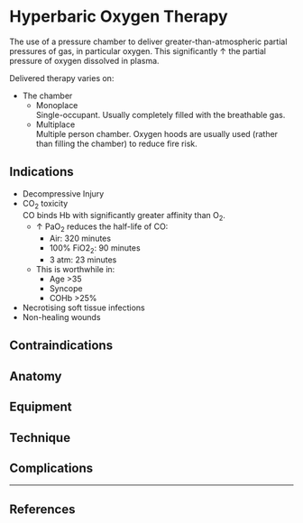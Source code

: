 # Hyperbaric Oxygen Therapy

The use of a pressure chamber to deliver greater-than-atmospheric partial pressures of gas, in particular oxygen. This significantly ↑ the partial pressure of oxygen dissolved in plasma.

Delivered therapy varies on:

* The chamber
    * Monoplace\
    Single-occupant. Usually completely filled with the breathable gas.
    * Multiplace\
    Multiple person chamber. Oxygen hoods are usually used (rather than filling the chamber) to reduce fire risk.


## Indications

* Decompressive Injury
* CO~2~ toxicity\
CO binds Hb with significantly greater affinity than O~2~.
    * ↑ PaO~2~ reduces the half-life of CO:
        * Air: 320 minutes
        * 100% FiO2~2~: 90 minutes
        * 3 atm: 23 minutes
    * This is worthwhile in:
        * Age >35
        * Syncope
        * COHb >25%  
* Necrotising soft tissue infections
* Non-healing wounds

## Contraindications

## Anatomy

## Equipment

## Technique

## Complications


---

## References
